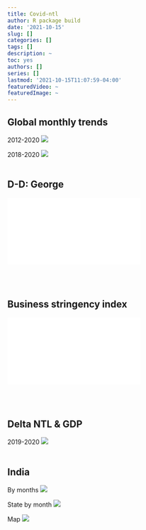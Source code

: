 ```yaml
---
title: Covid-ntl
author: R package build
date: '2021-10-15'
slug: []
categories: []
tags: []
description: ~
toc: yes
authors: []
series: []
lastmod: '2021-10-15T11:07:59-04:00'
featuredVideo: ~
featuredImage: ~ 
---
```



## Global monthly trends

2012-2020
![](/ntlcovid/cvd_wrolds_1.png)
<br /> 

2018-2020
![](/ntlcovid/cvd_month_wrld_3.png)
<br /> 
<br /> 

## D-D: George 

![](/ntlcovid/D-D-covid-validation.pdf)

<br /> 
<br /> 

## Business stringency index

![](/ntlcovid/covid-bsns-indx.pdf)

<br /> 
<br /> 


## Delta NTL & GDP

2019-2020
![](/ntlcovid/DeltaNTLWDI19-20.png)
<br /> 
<br /> 

## India

By months
![](/ntlcovid/ind_delt-1920.png)

State by month
![](/ntlcovid/indst_delt-1920.png)

Map
![](/ntlcovid/inddelt_jun.png)

